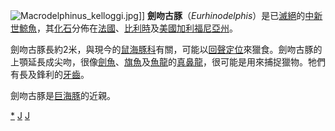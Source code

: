 {{Automatic taxobox
| taxon = Eurhinodelphis
| authority = Du Bus, 1867
| image = Eurhinodelphis longirostris.jpg
| image_caption = Eurhinodelphis longirostris
| fossil_range = 中至晚[[中新世|中新世]]
| subdivision_ranks = [[種|種]]
| subdivision =
* ''E. ambiguus''
* ''E. cocheuteuxi''
* ''E. longirostris''
}}

[[Image:Macrodelphinus_kelloggi.jpg|thumb]]]]
'''劍吻古豚'''（''Eurhinodelphis''）是已[[滅絕|滅絕]]的[[中新世|中新世]][[鯨魚|鯨魚]]，其[[化石|化石]]分佈在[[法國|法國]]、[[比利時|比利時]]及[[美國|美國]][[加利福尼亞州|加利福尼亞州]]。

劍吻古豚長約2米，與現今的[[鼠海豚科|鼠海豚科]]有關，可能以[[回聲定位|回聲定位]]來獵食。劍吻古豚的上顎延長成尖吻，很像[[劍魚|劍魚]]、[[旗魚|旗魚]]及[[魚龍|魚龍]]的[[真鼻龍|真鼻龍]]，很可能是用來捕捉獵物。牠們有長及鋒利的[[牙齒|牙齒]]。

劍吻古豚是[[巨海豚|巨海豚]]的近親。
{{齒鯨小目|O.}}
{{Taxonbar|from=Q919342}}

[[Category:劍吻古豚科|*]]
[[Category:中新世哺乳類|J]]
[[Category:1867年描述的分类群|J]]